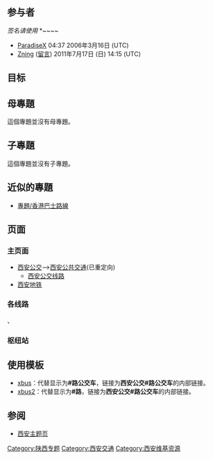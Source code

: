 {{维基专题状态|defunct}}
==参与者==
''签名请使用''<nowiki> *~~~~</nowiki>
*[[User:ParadiseX|ParadiseX]] 04:37 2006年3月16日 (UTC)
*[[User:Zning|Zning]] ([[User_talk:Zning|留言]]) 2011年7月17日 (日) 14:15 (UTC)

==目标==

==母專題==
這個專題並沒有母專題。

==子專題==
這個專題並沒有子專題。

==近似的專題==
*[[Wikipedia:專題/香港巴士路線|專題/香港巴士路線]]

==页面==
===主页面===
*[[西安公交|西安公交]]-->[[西安公共交通|西安公共交通]](已重定向)
**[[西安公交线路|西安公交线路]]
*[[西安地铁|西安地铁]]

===各线路===
{{xbus2|3}}、{{xbus2|5}}

===枢纽站===
{{xbust1|大差市}}

==使用模板==
*[[template:xbus|xbus]]：代替显示为'''#路公交车'''，链接为'''西安公交#路公交车'''的内部链接。
*[[template:xbus2|xbus2]]：代替显示为'''#路'''，链接为'''西安公交#路公交车'''的内部链接。

==参阅==
*[[Portal:西安|西安主题页]]

{{WikiProject Footer}}
[[Category:陕西专题|Category:陕西专题]]
[[Category:西安交通|Category:西安交通]]
[[Category:西安维基资源|Category:西安维基资源]]